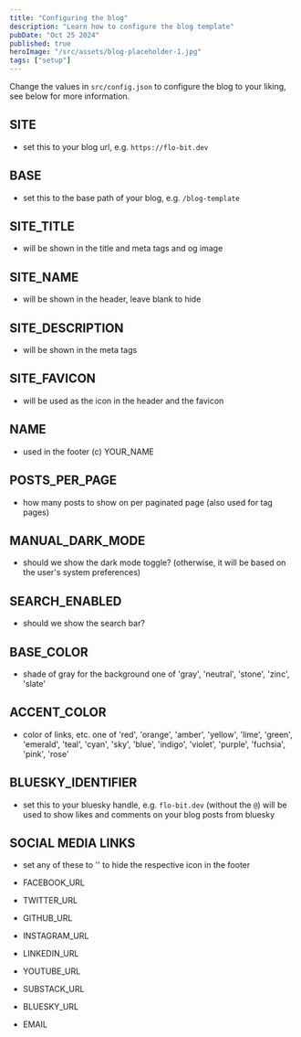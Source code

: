 ```yaml
---
title: "Configuring the blog"
description: "Learn how to configure the blog template"
pubDate: "Oct 25 2024"
published: true
heroImage: "/src/assets/blog-placeholder-1.jpg"
tags: ["setup"]
---
```


Change the values in `src/config.json` to configure the blog to your liking, see below for more information.

## SITE

- set this to your blog url, e.g. `https://flo-bit.dev`

## BASE

- set this to the base path of your blog, e.g. `/blog-template`

## SITE_TITLE

- will be shown in the title and meta tags and og image

## SITE_NAME

- will be shown in the header, leave blank to hide

## SITE_DESCRIPTION

- will be shown in the meta tags

## SITE_FAVICON

- will be used as the icon in the header and the favicon

## NAME

- used in the footer (c) YOUR_NAME

## POSTS_PER_PAGE

- how many posts to show on per paginated page (also used for tag pages)

## MANUAL_DARK_MODE

- should we show the dark mode toggle?
  (otherwise, it will be based on the user's system preferences)

## SEARCH_ENABLED

- should we show the search bar?

## BASE_COLOR

- shade of gray for the background
  one of 'gray', 'neutral', 'stone', 'zinc', 'slate'

## ACCENT_COLOR

- color of links, etc.
  one of 'red', 'orange', 'amber', 'yellow', 'lime', 'green', 'emerald', 'teal',
  'cyan', 'sky', 'blue', 'indigo', 'violet', 'purple', 'fuchsia', 'pink', 'rose'

## BLUESKY_IDENTIFIER

- set this to your bluesky handle, e.g. `flo-bit.dev` (without the `@`) will be used to show likes and comments on your blog posts from bluesky

## SOCIAL MEDIA LINKS

- set any of these to '' to hide the respective icon in the footer

- FACEBOOK_URL
- TWITTER_URL
- GITHUB_URL
- INSTAGRAM_URL
- LINKEDIN_URL
- YOUTUBE_URL
- SUBSTACK_URL
- BLUESKY_URL
- EMAIL
